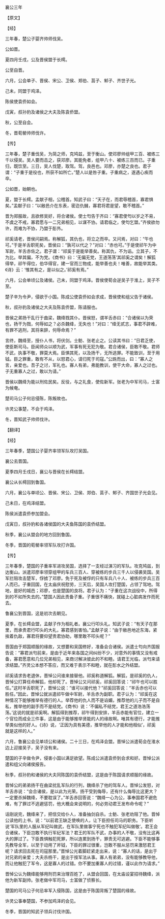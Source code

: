 

襄公三年

【原文】

【经】

三年春，楚公子婴齐帅师伐吴。

公如晋。

夏四月壬戌，公及晋侯盟于长樗。

公至自晋。

六月，公会单子、晋侯、宋公、卫侯、郑伯、莒子、邾子、齐世子光。

己未，同盟于鸡泽。

陈侯使袁侨如会。

戊寅，叔孙豹及诸侯之大夫及陈袁侨盟。

秋，公至自会。

冬，晋荀罃帅师伐许。

【传】

三年春，楚子重伐吴，为简之师，克鸠兹，至于衡山。使邓廖帅组甲三百、被练三千以侵吴。吴人要而击之，获邓廖。其能免者，组甲八十、被练三百而已。子重归，既饮至。三日，吴人伐楚，取驾。驾，良邑也。邓廖，亦楚之良也。君子谓：“子重于是役也，所获不如所亡。”楚人以是咎子重。子重病之，遂遇心疾而卒。

公如晋，始朝也。

夏，盟于长樗。孟献子相，公稽首。知武子曰：“天子在，而君辱稽首，寡君惧矣。”孟献子曰：“以敝邑介在东表，密迩仇雠，寡君将君是望，敢不稽首。”

晋为郑服故，且欲修吴好，将合诸侯。使士匄告于齐曰：“寡君使匄以岁之不易，不虞之不戒，寡君愿与一二兄弟相见，以谋不协。请君临之，使匄乞盟。”齐侯欲勿许，而难为不协，乃盟于耏外。

祁奚请老，晋侯问嗣焉。称解狐，其仇也，将立之而卒。又问焉，对曰：“午也可。”于是羊舌职死矣，晋侯曰：“孰可以代之？”对曰：“赤也可。”于是使祁午为中军尉，羊舌赤佐之。君子谓：“祁奚于是能举善矣。称其仇，不为谄。立其子，不为比。举其偏，不为党。《商书》曰：‘无偏无党，王道荡荡’其祁奚之谓矣！解狐得举，祁午得位，伯华得官，建一官而三物成，能举善也夫！唯善，故能举其类。《诗》云：‘惟其有之，是以似之。’祁奚有焉。”

六月，公会单顷公及诸侯。己未，同盟于鸡泽。晋侯使荀会逆吴子于淮上，吴子不至。

楚子辛为令尹，侵欲于小国。陈成公使袁侨如会求成，晋侯使和组父告于诸侯。

秋，叔孙豹及诸侯之大夫及陈袁侨盟，陈请服也。

晋侯之弟扬干乱行于曲梁，魏绛戮其仆。晋侯怒，谓羊舌赤曰：“合诸侯以为荣也，扬干为戮，何辱如之？必杀魏绛，无失也！”对曰：“绛无贰志，事君不辟难，有罪不逃刑，其将来辞，何辱命焉？”

言终，魏绛至，授仆人书，将伏剑。士鲂、张老止之。公读其书曰：“日君乏使，使臣斯司马。臣闻师众以顺为武，军事有死无犯为敬。君合诸侯，臣敢不敬。君师不武，执事不敬，罪莫大焉。臣惧其死，以及扬干，无所逃罪。不能致训，至于用钺。臣之罪重，敢有不从，以怒君心，请归死于司寇。”公跣而出，曰：“寡人之言，亲爱也。吾子之讨，军礼也。寡人有弟，弗能教训，使干大命，寡人之过也。子无重寡人之过，敢以为请。”

晋侯以魏绛为能以刑佐民矣。反役，与之礼食，使佐新军。张老为中军司马，士富为候奄。

楚司马公子何忌侵陈，陈叛故也。

许灵公事楚，不会于鸡泽。

冬，晋知武子帅师伐许。

【翻译】

【经】

三年春季，楚国公子婴齐率领军队攻打吴国。

襄公去晋国。

夏季四月壬戌日，襄公与晋侯在长樗结盟。

襄公从长樗回到鲁国。

六月，襄公与单顷公、晋侯、宋公、卫侯、郑伯、莒子、邾子、齐国世子光会见。

己未日，在鸡泽结盟。

陈侯派遣袁侨参加盟会。

戊寅日，叔孙豹和各诸侯国的大夫鱼陈国的袁侨结盟。

秋季，襄公从盟会的地方回到鲁国。

冬季，晋国的荀罃率领军队攻打许国。

【传】

三年春季，楚国的子重率军进攻吴国，选择了一支经过演习的军队。攻克鸠兹，到达衡山。派遣邓廖率领穿组甲的车兵三百人、穿被练的步兵三千人以侵袭吴国。吴军拦阻攻击楚军，俘掳了邓廖。免于死及被俘的只有车兵八十人、被练的步兵三百人而已。子重回国，在太庙庆祝慰劳，三天后，吴国人攻打楚国，占领了驾地。驾地，是好的城邑；邓廖，也是楚国的良将。君子认为：“子重在这次战役中，所得到的不如所失去的。”楚国人因此责备子重。子重很不痛快，就碰上心脏病发作而死去。

鲁襄公到晋国，这是初次去朝见。

夏季，在长樗会盟，孟献子作为相礼者。襄公行叩头礼。知武子说：“有天子在那里，而承贵君行叩头的大礼，寡君感到害怕。”孟献子说：“由于敝邑地近东海，紧挨着仇敌，寡君将要仰望贵君协助，哪里敢不叩头呢？”

晋国由于郑国顺服的缘故，又想要和吴国修好，准备会合诸侯。派遣士匄向齐国报告说：“寡君派匄前来，是由于近年来各国之间纠纷不少，对意外的事情又没有戒备，寡君愿意和几位兄弟相见，来商讨解决彼此的不和睦。请君王光临，派匄来请求结盟。”齐灵公本想不答应，而又难于表示不和睦，就在耏水之外结盟。

祁奚请求告老退休，晋悼公问谁来接替他。祁奚称道解狐。解狐，是祁奚的仇人，晋悼公打算任命解狐，他却死了。晋悼公又问祁奚，祁奚回答说：“祁午也可以胜任。”这时羊舌职死了，晋悼公说：“谁可以接代他？”祁奚回答说：“羊舌赤也可以胜任。”因此，晋悼公就派遣祁午做中军尉，羊舌赤为副职。君子认为：“祁奚在这种情况下能够推举有德行的人。举荐他的仇人而不是谄媚，推荐他的儿子而不是自私，推举他的副手而不是结党。《商书》说：‘不偏私不结党，君王之道浩浩荡荡。’这说的就是祁奚啊。解狐得到推荐，祁午得到安排，羊舌赤能有官位，建立一个官位而成全三件事，这是由于能够推举贤能的人的缘故啊。唯其有德行，才能推举类似他的好人。《诗》说，‘正因为具有美德，推举他的人才能和他相似’，祁奚就是这样的人。”

六月，鲁襄公会见单顷公和诸侯。二十三日，在鸡泽会盟。晋悼公派遣荀会在淮水边上迎接吴子，吴子没有来。

楚国的子辛做令尹，侵害小国以满足欲望。陈成公派遣袁侨到会求和好。晋悼公派遣和组父向诸侯报告。

秋季，叔孙豹和诸侯的大夫同陈国的袁侨结盟，这是由于陈国请求顺服的缘故。

晋悼公的弟弟扬干在曲梁扰乱军队的行列，魏绛杀了他的驾车人。晋悼公发怒，对羊舌赤说：“会合诸侯，是以此为光荣。扬干受到侮辱，还有什么侮辱比这更大？一定要杀掉魏绛，不要耽误了。”羊舌赤回答说：“魏绛一心为公，事奉国君不避危难，有了罪过不逃避惩罚，他大概会来说明的，何必劳动君王发布命令呢？”

话刚说完，魏绛来了，把信交给仆人，准备抽剑自杀。士鲂、张老劝阻了他。晋悼公读他的上书，说：“以前君王缺乏使唤的人，让下臣担任司马的职务。下臣听说‘军队里的人服从军纪叫做武，在军队里做事宁死也不触犯军纪叫做敬’。君王会合诸侯，下臣岂敢不执行军纪军法？君王的军队不武，办事的人不敬，没有比这再大的罪过了。下臣畏惧触犯死罪，所以连累到扬干，罪责无可逃避。下臣不能够事先教导全军，以至于动用了斧钺，下臣的罪过很重，岂敢不服从惩罚来激怒君王呢？请求回去死在司寇那里。”晋悼公光着脚赶紧走出来，说：“寡人的话，是出于对兄弟的亲爱；大夫杀杨干，是出于按军法从事。寡人有弟弟，没有能够教导他，而让他触犯了军令，这是寡人的过错。你不要加重寡人的过错，谨以此作为请求。”

晋悼公认为魏绛能够用刑罚来治理百姓了，从盟会回国，在太庙设宴招待魏绛，派他为新军副帅。张老做中军司马，士富做了侦察长。

楚国的司马公子何忌率军入侵陈国，这是由于陈国背叛了楚国的缘故。

许灵公事奉楚国，不参加鸡泽的会见。

冬季，晋国的知武子领兵讨伐许国。

